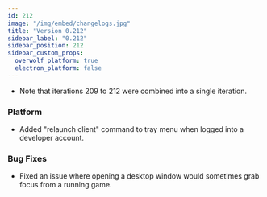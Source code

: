 ```yaml
---
id: 212
image: "/img/embed/changelogs.jpg"
title: "Version 0.212"
sidebar_label: "0.212"
sidebar_position: 212
sidebar_custom_props:
  overwolf_platform: true
  electron_platform: false
---
```


* Note that iterations 209 to 212 were combined into a single iteration.

### Platform
- Added "relaunch client" command to tray menu when logged into a developer account.

### Bug Fixes
- Fixed an issue where opening a desktop window would sometimes grab focus from a running game.
